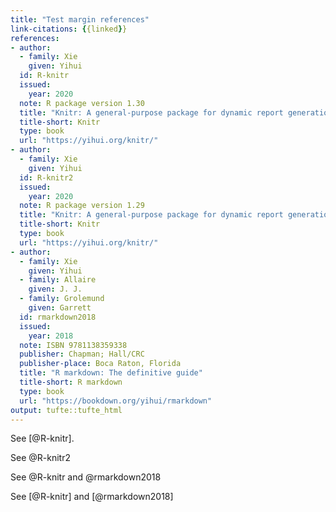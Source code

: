 ---
title: "Test margin references"
link-citations: {{linked}}
references:
- author:
  - family: Xie
    given: Yihui
  id: R-knitr
  issued: 
    year: 2020
  note: R package version 1.30
  title: "Knitr: A general-purpose package for dynamic report generation in r"
  title-short: Knitr
  type: book
  url: "https://yihui.org/knitr/"
- author:
  - family: Xie
    given: Yihui
  id: R-knitr2
  issued: 
    year: 2020
  note: R package version 1.29
  title: "Knitr: A general-purpose package for dynamic report generation in r - duplicate"
  title-short: Knitr
  type: book
  url: "https://yihui.org/knitr/"
- author:
  - family: Xie
    given: Yihui
  - family: Allaire
    given: J. J.
  - family: Grolemund
    given: Garrett
  id: rmarkdown2018
  issued: 
    year: 2018
  note: ISBN 9781138359338
  publisher: Chapman; Hall/CRC
  publisher-place: Boca Raton, Florida
  title: "R markdown: The definitive guide"
  title-short: R markdown
  type: book
  url: "https://bookdown.org/yihui/rmarkdown"
output: tufte::tufte_html
---

See [@R-knitr]. 

See @R-knitr2

See @R-knitr and @rmarkdown2018

See [@R-knitr] and [@rmarkdown2018]
